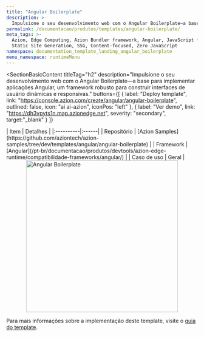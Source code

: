 ```yaml
---
title: "Angular Boilerplate"
description: >-
  Impulsione o seu desenvolvimento web com o Angular Boilerplate—a base para implementar aplicações Angular, um framework robusto para construir interfaces de usuário dinâmicas e responsivas.
permalink: /documentacao/produtos/templates/angular-boilerplate/
meta_tags: >-
  Azion, Edge Computing, Azion Bundler framework, Angular, JavaScript frameworks,
  Static Site Generation, SSG, Content-focused, Zero JavaScript
namespace: documentation_template_landing_angular_boilerplate
menu_namespace: runtimeMenu
---
```



  <SectionBasicContent
    titleTag="h2"
    description="Impulsione o seu desenvolvimento web com o Angular Boilerplate—a base para implementar aplicações Angular, um framework robusto para construir interfaces de usuário dinâmicas e responsivas."
    buttons={[
      { label: "Deploy template", link: "https://console.azion.com/create/angular/angular-boilerplate", outlined: false, icon: "ai ai-azion", iconPos: "left" },
      { label: "Ver demo", link: "https://dh3vpyts1n.map.azionedge.net", severity: "secondary", target:"_blank" }
    ]}
  >
  <Fragment slot="content">
    <div style="flex: 1; min-width: 300px;">
    | Item | Detalhes |
    |:----------|:------|
    | Repositório | [Azion Samples](https://github.com/aziontech/azion-samples/tree/dev/templates/angular/angular-boilerplate) |
    | Framework | [Angular](/pt-br/documentacao/produtos/devtools/azion-edge-runtime/compatibilidade-frameworks/angular/) |
    | Caso de uso | Geral |
  </div>
  <div style="display: flex; justify-content: center; align-items: center; flex: 1; min-width: 300px;">
    <img src="/assets/docs/images/uploads/template-showcase/angular/angular-boilerplate.png" width="400" alt="Angular Boilerplate" style="max-width: 100%; height: auto;" />
  </div>
  </Fragment>
</SectionBasicContent>

Para mais informações sobre a implementação deste template, visite o [guia do template](/pt-br/documentacao/produtos/guias/angular-boilerplate/).